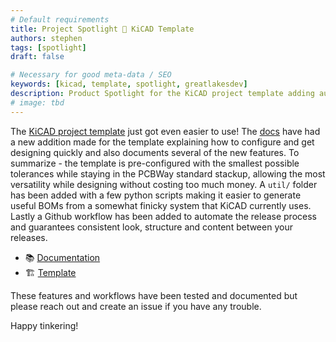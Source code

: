 ```yaml
---
# Default requirements
title: Project Spotlight 🔦 KiCAD Template
authors: stephen
tags: [spotlight]
draft: false

# Necessary for good meta-data / SEO
keywords: [kicad, template, spotlight, greatlakesdev]
description: Product Spotlight for the KiCAD project template adding automated releases
# image: tbd
---
```


The [KiCAD project template](https://github.com/greatlakesdev/kicad-project-template) just got even easier to use! The [docs](/docs/kicad-project-template) have had a new addition made
for the template explaining how to configure and get designing quickly and also documents several of the new features. To summarize - the template is pre-configured with
the smallest possible tolerances while staying in the PCBWay standard stackup, allowing the most versatility while designing without costing too much money. A ```util/``` folder has
been added with a few python scripts making it easier to generate useful BOMs from a somewhat finicky system that KiCAD currently uses. Lastly a Github workflow has been added to
automate the release process and guarantees consistent look, structure and content between your releases.

- 📚 [Documentation](/docs/kicad-project-template)
- 🏗️ [Template](https://github.com/greatlakesdev/kicad-project-template)

These features and workflows have been tested and documented but please reach out and create an issue if you have any trouble.

Happy tinkering!
